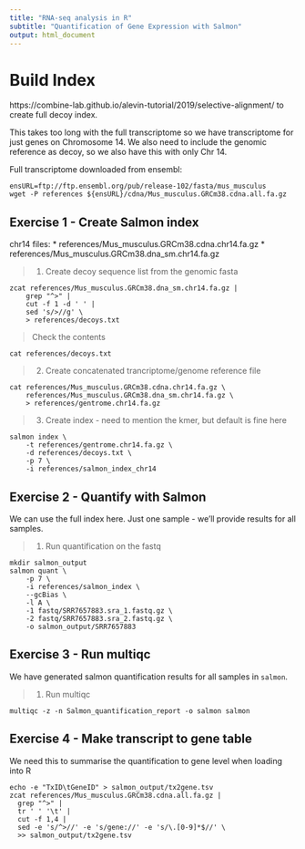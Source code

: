 ```yaml
---
title: "RNA-seq analysis in R"
subtitle: "Quantification of Gene Expression with Salmon"
output: html_document
---
```


# Build Index

https://combine-lab.github.io/alevin-tutorial/2019/selective-alignment/
to create full decoy index.

This takes too long with the full transcriptome so we have transcriptome for 
just genes on Chromosome 14. We also need to include the genomic reference as 
decoy, so we also have this with only Chr 14.

Full transcriptome downloaded from ensembl:

```
ensURL=ftp://ftp.ensembl.org/pub/release-102/fasta/mus_musculus
wget -P references ${ensURL}/cdna/Mus_musculus.GRCm38.cdna.all.fa.gz
```

## Exercise 1 - Create Salmon index

chr14 files:
* references/Mus_musculus.GRCm38.cdna.chr14.fa.gz
* references/Mus_musculus.GRCm38.dna_sm.chr14.fa.gz

> 1. Create decoy sequence list from the genomic fasta
```
zcat references/Mus_musculus.GRCm38.dna_sm.chr14.fa.gz | 
    grep "^>" |
    cut -f 1 -d ' ' | 
    sed 's/>//g' \
    > references/decoys.txt
```
> Check the contents
```
cat references/decoys.txt 
```
> 2. Create concatenated trancriptome/genome reference file
```
cat references/Mus_musculus.GRCm38.cdna.chr14.fa.gz \
    references/Mus_musculus.GRCm38.dna_sm.chr14.fa.gz \
    > references/gentrome.chr14.fa.gz
```
> 3. Create index - need to mention the kmer, but default is fine here
```
salmon index \
    -t references/gentrome.chr14.fa.gz \
    -d references/decoys.txt \
    -p 7 \
    -i references/salmon_index_chr14
```

## Exercise 2 - Quantify with Salmon

We can use the full index here. Just one sample - we'll provide results for all 
samples.

> 1. Run quantification on the fastq
```
mkdir salmon_output
salmon quant \
    -p 7 \
    -i references/salmon_index \
    --gcBias \
    -l A \
    -1 fastq/SRR7657883.sra_1.fastq.gz \
    -2 fastq/SRR7657883.sra_2.fastq.gz \
    -o salmon_output/SRR7657883
```

## Exercise 3 - Run multiqc

We have generated salmon quantification results for all samples in `salmon`.

> 1. Run multiqc
```
multiqc -z -n Salmon_quantification_report -o salmon salmon
```


## Exercise 4 - Make transcript to gene table

We need this to summarise the quantification to gene level when loading into R

```
echo -e "TxID\tGeneID" > salmon_output/tx2gene.tsv
zcat references/Mus_musculus.GRCm38.cdna.all.fa.gz | 
  grep "^>" |
  tr ' ' '\t' |
  cut -f 1,4 |
  sed -e 's/^>//' -e 's/gene://' -e 's/\.[0-9]*$//' \
  >> salmon_output/tx2gene.tsv
```
